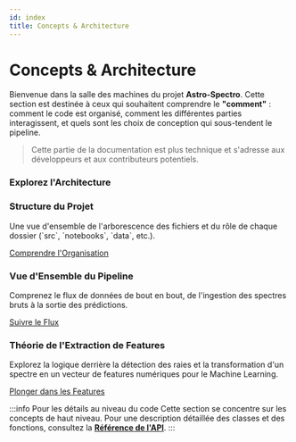 ```yaml
---
id: index
title: Concepts & Architecture
---
```


<!-- Complet for v0.1.0-alpha release -->


# <h1><FontAwesomeIcon icon={faLayerGroup} /> Concepts & Architecture</h1>

Bienvenue dans la salle des machines du projet **Astro-Spectro**. Cette section est destinée à ceux qui souhaitent comprendre le **"comment"** : comment le code est organisé, comment les différentes parties interagissent, et quels sont les choix de conception qui sous-tendent le pipeline.

> Cette partie de la documentation est plus technique et s'adresse aux développeurs et aux contributeurs potentiels.


### Explorez l'Architecture

<div className="container" style={{padding: '0'}}>
  <div className="row">
    <div className="col col--7 margin-bottom--lg">
      <div className="card">
        <div className="card__header">
          <h3><FontAwesomeIcon icon={faProjectDiagram} /> Structure du Projet</h3>
        </div>
        <div className="card__body">
          <p>Une vue d'ensemble de l'arborescence des fichiers et du rôle de chaque dossier (`src`, `notebooks`, `data`, etc.).</p>
        </div>
        <div className="card__footer">
          <a href="./concepts/project-structure" className="button button--primary button--block">Comprendre l'Organisation</a>
        </div>
      </div>
    </div>
    <div className="col col--5 margin-bottom--lg">
      <div className="card">
        <div className="card__header">
          <h3><FontAwesomeIcon icon={faCogs} /> Vue d'Ensemble du Pipeline</h3>
        </div>
        <div className="card__body">
          <p>Comprenez le flux de données de bout en bout, de l'ingestion des spectres bruts à la sortie des prédictions.</p>
        </div>
        <div className="card__footer">
          <a href="./concepts/pipeline-overview" className="button button--primary button--block">Suivre le Flux</a>
        </div>
      </div>
    </div>
    <div className="col col--12 margin-bottom--lg">
      <div className="card">
        <div className="card__header">
          <h3><FontAwesomeIcon icon={faCubes} /> Théorie de l'Extraction de Features</h3>
        </div>
        <div className="card__body">
          <p>Explorez la logique derrière la détection des raies et la transformation d'un spectre en un vecteur de features numériques pour le Machine Learning.</p>
        </div>
        <div className="card__footer">
          <a href="./concepts/feature-engineer" className="button button--primary button--block">Plonger dans les Features</a>
        </div>
      </div>
    </div>
  </div>
</div>

:::info Pour les détails au niveau du code
Cette section se concentre sur les concepts de haut niveau. Pour une description détaillée des classes et des fonctions, consultez la **[Référence de l'API](../docs/api)**.
:::